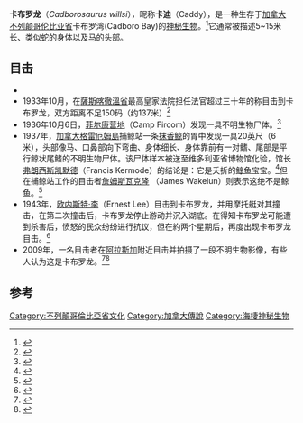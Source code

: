 {{copyedit|time=2017-04-05T01:46:31+00:00}}
'''卡布罗龙'''（''Cadborosaurus willsi''），昵称'''卡迪'''（Caddy），是一种生存于[[加拿大|加拿大]][[不列颠哥伦比亚省|不列颠哥伦比亚省]]卡布罗湾(Cadboro Bay)的[[神秘生物列表|神秘生物]]。<ref>{{Cite web|url=https://en.wikipedia.org/wiki/Cadborosaurus|title=Cadborosaurus|accessdate=2017年|author=|date=|publisher=维基百科|archive-date=2020-11-11|archive-url=https://web.archive.org/web/20201111220735/https://en.wikipedia.org/wiki/Cadborosaurus|dead-url=no}}</ref>它通常被描述5~15米长、类似蛇的身体以及马的头部。

== 目击 ==
*{{Citation needed|1932年8月，维多利亚省立图书馆官员[[F·W·凯普|F·W·凯普]]（FW Kemp）目击到卡布罗龙。|time=2022-05-17T14:44:36+00:00}}
*1933年10月，在[[薩斯喀徹溫省|薩斯喀徹溫省]]最高皇家法院担任法官超过三十年的{{Internal link helper/en|詹姆斯·托馬斯·布朗|James Thomas Brown}}称目击到卡布罗龙，双方距离不足150码（约137米）<ref>{{Cite web|url=http://blog.sina.com.cn/s/blog_5088df8101008bhv.html|title=加拿大水怪巡礼（上）——卡迪魅影|accessdate=2017|author=杨鹤林|date=2008年2月7日|publisher=|archive-date=2019年8月10日|archive-url=https://web.archive.org/web/20190810210700/http://blog.sina.com.cn/s/blog_5088df8101008bhv.html|dead-url=no}}</ref>
*1936年10月6日，[[菲尔康营地|菲尔康营地]]（Camp Fircom）发现一具不明生物尸体。<ref>{{Cite web|url=http://www.conservativenewsandviews.com/2011/07/22/creation/cadborosaurus-saltwater-plesiosaur/|title=Cadborosaurus – a saltwater plesiosaur|accessdate=2017年|author=|date=2011年7月22日|publisher=|archive-date=2013年11月12日|archive-url=https://web.archive.org/web/20131112094338/http://www.conservativenewsandviews.com/2011/07/22/creation/cadborosaurus-saltwater-plesiosaur/|dead-url=no}}</ref>
*1937年，[[加拿大|加拿大]][[格雷厄姆島|格雷厄姆島]]{{Internal link helper/en|納登港|Naden Harbour}}捕鲸站一条[[抹香鲸|抹香鲸]]的胃中发现一具20英尺（6米），头部像马、口鼻部向下弯曲、身体细长、身体靠前有一对鳍、尾部是平行鲸状尾鳍的不明生物尸体。该尸体样本被送至维多利亚省博物馆化验，馆长[[弗朗西斯凯默德|弗朗西斯凯默德]]（Francis Kermode）的结论是：它是夭折的[[鯨|鲸鱼]]宝宝。<ref>{{Cite web|url=http://tech.sina.com.cn/d/2011-08-05/16165889411.shtml|title=渔民拍摄到阿拉斯加水怪 或为卡布罗龙|accessdate=2017年|author=|date=2011年8月5日|publisher=|archive-date=2019-08-10|archive-url=https://web.archive.org/web/20190810121224/http://tech.sina.com.cn/d/2011-08-05/16165889411.shtml|dead-url=no}}</ref>但在捕鲸站工作的目击者[[詹姆斯瓦克隆|詹姆斯瓦克隆]]  （James Wakelun）则表示这绝不是鲸鱼。<ref>{{Cite web|url=http://www.ce.cn/xwzx/kj/201108/08/t20110808_22594853_1.shtml|title=美国探索频道播出阿拉斯加水域发现“水怪”|accessdate=2017|author=|date=2011年8月8日|publisher=|archive-url=https://web.archive.org/web/20170406022209/http://www.ce.cn/xwzx/kj/201108/08/t20110808_22594853_1.shtml|archive-date=2017年4月6日|dead-url=yes}}</ref>
*1943年，[[欧内斯特·李|欧内斯特·李]]（Ernest Lee）目击到卡布罗龙，并用摩托艇对其撞击，在第二次撞击后，卡布罗龙停止游动并沉入湖底。在得知卡布罗龙可能遭到杀害后，愤怒的民众纷纷进行抗议，但在約两个星期后，再度出现卡布罗龙目击。<ref>{{Cite web|url=http://frontiersofzoology.blogspot.jp/2012/04/some-more-notes-on-cadborosaurus.html|title=Some More Notes on "Cadborosaurus"|accessdate=2017年|author=|date=2012-04-02|publisher=|archive-date=2017-04-06|archive-url=https://web.archive.org/web/20170406024518/http://frontiersofzoology.blogspot.jp/2012/04/some-more-notes-on-cadborosaurus.html|dead-url=no}}</ref>
*2009年，一名目击者在[[阿拉斯加州|阿拉斯加]]附近目击并拍摄了一段不明生物影像，有些人认为这是卡布罗龙。<ref>{{Cite web|url=https://www.seeker.com/loch-ness-monster-like-animal-filmed-in-alaska-1765302783.html|title=Loch Ness Monster-Like Animal Filmed in Alaska?|accessdate=2017年|author=Jen Viegas|date=2011年7月18日|publisher=|archive-date=2019年8月9日|archive-url=https://web.archive.org/web/20190809103539/https://www.seeker.com/loch-ness-monster-like-animal-filmed-in-alaska-1765302783.html|dead-url=no}}</ref><ref>{{Cite web|url=http://www.relativelyinteresting.com/sea-monster-in-alaska-could-it-be-the-elusive-cadborosaurus/|title=Sea Monster in Alaska… Could it be the elusive Cadborosaurus?|accessdate=2017年|author=|date=2011年7月19日|publisher=|archive-url=https://web.archive.org/web/20170406110429/http://www.relativelyinteresting.com/sea-monster-in-alaska-could-it-be-the-elusive-cadborosaurus/|archive-date=2017年4月6日|dead-url=yes}}</ref>

== 参考 ==
<references />

[[Category:不列顛哥倫比亞省文化|Category:不列顛哥倫比亞省文化]]
[[Category:加拿大傳說|Category:加拿大傳說]]
[[Category:海棲神秘生物|Category:海棲神秘生物]]

{{神秘动物学|state=collapsed}}